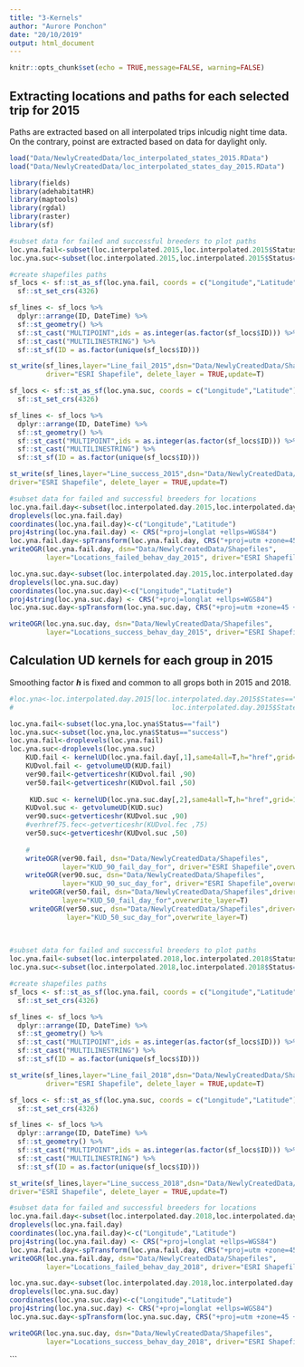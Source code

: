 ```yaml
---
title: "3-Kernels"
author: "Aurore Ponchon"
date: "20/10/2019"
output: html_document
---
```


```r
knitr::opts_chunk$set(echo = TRUE,message=FALSE, warning=FALSE)
```

## Extracting locations and paths for each selected trip for 2015

Paths are extracted based on all interpolated trips inlcudig night time data. On the contrary, poinst are extracted based on data for daylight only.

```r
load("Data/NewlyCreatedData/loc_interpolated_states_2015.RData")
load("Data/NewlyCreatedData/loc_interpolated_states_day_2015.RData")

library(fields)
library(adehabitatHR)
library(maptools)
library(rgdal)
library(raster)
library(sf)

#subset data for failed and successful breeders to plot paths
loc.yna.fail<-subset(loc.interpolated.2015,loc.interpolated.2015$Status=="fail")
loc.yna.suc<-subset(loc.interpolated.2015,loc.interpolated.2015$Status=="success")

#create shapefiles paths
sf_locs <- sf::st_as_sf(loc.yna.fail, coords = c("Longitude","Latitude")) %>% 
  sf::st_set_crs(4326)

sf_lines <- sf_locs %>%
  dplyr::arrange(ID, DateTime) %>%
  sf::st_geometry() %>%
  sf::st_cast("MULTIPOINT",ids = as.integer(as.factor(sf_locs$ID))) %>%
  sf::st_cast("MULTILINESTRING") %>%
  sf::st_sf(ID = as.factor(unique(sf_locs$ID)))

st_write(sf_lines,layer="Line_fail_2015",dsn="Data/NewlyCreatedData/Shapefiles",
         driver="ESRI Shapefile", delete_layer = TRUE,update=T)

sf_locs <- sf::st_as_sf(loc.yna.suc, coords = c("Longitude","Latitude")) %>% 
  sf::st_set_crs(4326)

sf_lines <- sf_locs %>%
  dplyr::arrange(ID, DateTime) %>%
  sf::st_geometry() %>%
  sf::st_cast("MULTIPOINT",ids = as.integer(as.factor(sf_locs$ID))) %>%
  sf::st_cast("MULTILINESTRING") %>%
  sf::st_sf(ID = as.factor(unique(sf_locs$ID)))

st_write(sf_lines,layer="Line_success_2015",dsn="Data/NewlyCreatedData/Shapefiles",
driver="ESRI Shapefile", delete_layer = TRUE,update=T)

#subset data for failed and successful breeders for locations
loc.yna.fail.day<-subset(loc.interpolated.day.2015,loc.interpolated.day.2015$Status=="fail")
droplevels(loc.yna.fail.day)
coordinates(loc.yna.fail.day)<-c("Longitude","Latitude")
proj4string(loc.yna.fail.day) <- CRS("+proj=longlat +ellps=WGS84")
loc.yna.fail.day<-spTransform(loc.yna.fail.day, CRS("+proj=utm +zone=45 +ellps=WGS84"))
writeOGR(loc.yna.fail.day, dsn="Data/NewlyCreatedData/Shapefiles",
         layer="Locations_failed_behav_day_2015", driver="ESRI Shapefile",overwrite_layer=T)

loc.yna.suc.day<-subset(loc.interpolated.day.2015,loc.interpolated.day.2015$Status=="success")
droplevels(loc.yna.suc.day)
coordinates(loc.yna.suc.day)<-c("Longitude","Latitude")
proj4string(loc.yna.suc.day) <- CRS("+proj=longlat +ellps=WGS84")
loc.yna.suc.day<-spTransform(loc.yna.suc.day, CRS("+proj=utm +zone=45 +ellps=WGS84"))

writeOGR(loc.yna.suc.day, dsn="Data/NewlyCreatedData/Shapefiles",
         layer="Locations_success_behav_day_2015", driver="ESRI Shapefile",overwrite_layer=T)
```

## Calculation UD kernels for each group in 2015

Smoothing factor ***h*** is fixed and common to all grops both in 2015 and 2018.

```r
#loc.yna<-loc.interpolated.day.2015[loc.interpolated.day.2015$States=="1"|
#                                       loc.interpolated.day.2015$States=="2",]

loc.yna.fail<-subset(loc.yna,loc.yna$Status=="fail")
loc.yna.suc<-subset(loc.yna,loc.yna$Status=="success")
loc.yna.fail<-droplevels(loc.yna.fail)
loc.yna.suc<-droplevels(loc.yna.suc)
    KUD.fail <- kernelUD(loc.yna.fail.day[,1],same4all=T,h="href",grid=1000)
    KUDvol.fail <- getvolumeUD(KUD.fail)
    ver90.fail<-getverticeshr(KUDvol.fail ,90)
    ver50.fail<-getverticeshr(KUDvol.fail ,50)
    
     KUD.suc <- kernelUD(loc.yna.suc.day[,2],same4all=T,h="href",grid=1000)
    KUDvol.suc <- getvolumeUD(KUD.suc)
    ver90.suc<-getverticeshr(KUDvol.suc ,90)
    #verhref75.fec<-getverticeshr(KUDvol.fec ,75)
    ver50.suc<-getverticeshr(KUDvol.suc ,50)
    
    # 
    writeOGR(ver90.fail, dsn="Data/NewlyCreatedData/Shapefiles",
             layer="KUD_90_fail_day_for", driver="ESRI Shapefile",overwrite_layer=T)
    writeOGR(ver90.suc, dsn="Data/NewlyCreatedData/Shapefiles",
             layer="KUD_90_suc_day_for", driver="ESRI Shapefile",overwrite_layer=T)
     writeOGR(ver50.fail, dsn="Data/NewlyCreatedData/Shapefiles",driver="ESRI Shapefile",
             layer="KUD_50_fail_day_for",overwrite_layer=T)
     writeOGR(ver50.suc, dsn="Data/NewlyCreatedData/Shapefiles",driver="ESRI Shapefile",
              layer="KUD_50_suc_day_for",overwrite_layer=T)
     
     

```

```r
#subset data for failed and successful breeders to plot paths
loc.yna.fail<-subset(loc.interpolated.2018,loc.interpolated.2018$Status=="fail")
loc.yna.suc<-subset(loc.interpolated.2018,loc.interpolated.2018$Status=="success")

#create shapefiles paths
sf_locs <- sf::st_as_sf(loc.yna.fail, coords = c("Longitude","Latitude")) %>% 
  sf::st_set_crs(4326)

sf_lines <- sf_locs %>%
  dplyr::arrange(ID, DateTime) %>%
  sf::st_geometry() %>%
  sf::st_cast("MULTIPOINT",ids = as.integer(as.factor(sf_locs$ID))) %>%
  sf::st_cast("MULTILINESTRING") %>%
  sf::st_sf(ID = as.factor(unique(sf_locs$ID)))

st_write(sf_lines,layer="Line_fail_2018",dsn="Data/NewlyCreatedData/Shapefiles",
         driver="ESRI Shapefile", delete_layer = TRUE,update=T)

sf_locs <- sf::st_as_sf(loc.yna.suc, coords = c("Longitude","Latitude")) %>% 
  sf::st_set_crs(4326)

sf_lines <- sf_locs %>%
  dplyr::arrange(ID, DateTime) %>%
  sf::st_geometry() %>%
  sf::st_cast("MULTIPOINT",ids = as.integer(as.factor(sf_locs$ID))) %>%
  sf::st_cast("MULTILINESTRING") %>%
  sf::st_sf(ID = as.factor(unique(sf_locs$ID)))

st_write(sf_lines,layer="Line_success_2018",dsn="Data/NewlyCreatedData/Shapefiles",
driver="ESRI Shapefile", delete_layer = TRUE,update=T)

#subset data for failed and successful breeders for locations
loc.yna.fail.day<-subset(loc.interpolated.day.2018,loc.interpolated.day.2018$Status=="fail")
droplevels(loc.yna.fail.day)
coordinates(loc.yna.fail.day)<-c("Longitude","Latitude")
proj4string(loc.yna.fail.day) <- CRS("+proj=longlat +ellps=WGS84")
loc.yna.fail.day<-spTransform(loc.yna.fail.day, CRS("+proj=utm +zone=45 +ellps=WGS84"))
writeOGR(loc.yna.fail.day, dsn="Data/NewlyCreatedData/Shapefiles",
         layer="Locations_failed_behav_day_2018", driver="ESRI Shapefile",overwrite_layer=T)

loc.yna.suc.day<-subset(loc.interpolated.day.2018,loc.interpolated.day.2018$Status=="success")
droplevels(loc.yna.suc.day)
coordinates(loc.yna.suc.day)<-c("Longitude","Latitude")
proj4string(loc.yna.suc.day) <- CRS("+proj=longlat +ellps=WGS84")
loc.yna.suc.day<-spTransform(loc.yna.suc.day, CRS("+proj=utm +zone=45 +ellps=WGS84"))

writeOGR(loc.yna.suc.day, dsn="Data/NewlyCreatedData/Shapefiles",
         layer="Locations_success_behav_day_2018", driver="ESRI Shapefile",overwrite_layer=T)
```


```

